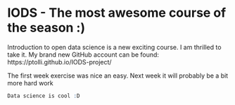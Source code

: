 
# IODS - The most awesome course of the season :)

Introduction to open data science is a new exciting course. I am thrilled to take it. 
My brand new GitHub account can be found: https://ptolli.github.io/IODS-project/

The first week exercise was nice an easy. Next week it will probably be a bit more hard work 

```r
Data science is cool :D
```